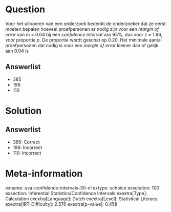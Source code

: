 Question
========

Voor het uitvoeren van een onderzoek bedenkt de onderzoeker dat ze eerst
moeten bepalen hoeveel proefpersonen er nodig zijn voor een *margin of
error* van m = 0.04 bij een *confidence interval* van 95%, dus voor *z*
= 1.96, voor proportie *p*. De proportie wordt geschat op 0.20. Het
minimale aantal proefpersonen dat nodig is voor een *margin of error*
kleiner dan of gelijk aan 0.04 is

Answerlist
----------

* 385
* 196
* 110

Solution
========

Answerlist
----------

* 385: Correct
* 196: Incorrect
* 110: Incorrect

Meta-information
================
exname: uva-confidence-intervals-30-nl
extype: schoice
exsolution: 100
exsection: Inferential Statistics/Confidence Intervals
exextra[Type]: Calculation
exextra[Language]: Dutch
exextra[Level]: Statistical Literacy
exextra[IRT-Difficulty]: 2.576
exextra[p-value]: 0.458
